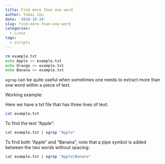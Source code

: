 ```yaml
---
title: Find more than one word
author: Yukai Zou
date: '2016-10-24'
slug: find-more-than-one-word
categories:
  - Linux
tags:
  - scripts
---
```



```bash
rm example.txt
echo Apple >> example.txt
echo Orange >> example.txt
echo Banana >> example.txt
```

`egrep` can be quite useful when sometimes one needs to extract more than one word within a piece of text.

Working example:

Here we have a txt file that has three lines of text:

```bash
cat example.txt
```

To find the text "Apple":

```bash
cat example.txt | egrep "Apple"
```

To find both "Apple" and "Banana", note that a pipe symbol is added between the two words without spacing:

```bash
cat example.txt | egrep "Apple|Banana"
```

